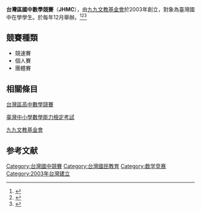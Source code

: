 '''台灣區國中數學競賽'''（'''JHMC'''），由[[九九文教基金會|九九文教基金會]]於2003年創立，對象為臺灣國中在學學生。於每年12月舉辦。<ref>{{cite web |title=JHMC競賽 |url=https://www.99cef.org.tw/jhmc.php |website=財團法人九九文教基金會 |publisher=財團法人九九文教基金會 |accessdate=2020-12-20 |archive-date=2019-04-14 |archive-url=https://web.archive.org/web/20190414013808/http://www.99cef.org.tw/jhmc.php |dead-url=no }}</ref><ref>{{cite web |title=第18屆JHMC競賽 |url=https://www.99cef.org.tw/news_02.php?id=753 |website=財團法人九九文教基金會 |publisher=財團法人九九文教基金會 |accessdate=2020-12-20 |archive-date=2020-12-05 |archive-url=https://web.archive.org/web/20201205182732/https://www.99cef.org.tw/news_02.php?id=753 |dead-url=no }}</ref><ref>{{cite web |title=JHMC 介紹 |url=http://www.hai.com.tw/jhmc.php |website=何明數學文教機構 |publisher=何明數學文教機構 |accessdate=2020-12-20 |archive-date=2013-10-12 |archive-url=https://web.archive.org/web/20131012052736/http://www.hai.com.tw/jhmc.php |dead-url=no }}</ref>

==競賽種類==

*競速賽
*個人賽
*團體賽

==相關條目==
[[台灣區高中數學競賽|台灣區高中數學競賽]]

[[臺灣中小學數學能力檢定考試|臺灣中小學數學能力檢定考試]]

[[九九文教基金會|九九文教基金會]]

==参考文献==
{{reflist}}
{{stub}}

[[Category:台灣國中競賽|Category:台灣國中競賽]]
[[Category:台灣國民教育|Category:台灣國民教育]]
[[Category:数学竞赛|Category:数学竞赛]]
[[Category:2003年台灣建立|Category:2003年台灣建立]]